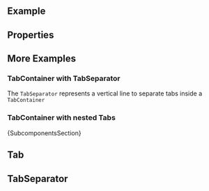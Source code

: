 
<Meta of={ComponentStories} />

<DocsHeader />

<br />

## Example

<Canvas of={ComponentStories.Default} />

## Properties

<ControlsWithNote of={ComponentStories.Default} />

## More Examples

### TabContainer with TabSeparator

The <code>TabSeparator</code> represents a vertical line to separate tabs inside a <code>TabContainer</code>

<Canvas of={ComponentStories.WithTabSeparator} />

### TabContainer with nested Tabs

<Canvas of={ComponentStories.WithNestedTabs} />

<Markdown>{SubcomponentsSection}</Markdown>

## Tab

<Description of={Tab} />
<ArgTypesWithNote hideHTMLPropsNote exclude={excludePropsForAbstract} of={Tab} />

## TabSeparator

<Description of={TabSeparator} />
<ArgTypesWithNote hideHTMLPropsNote exclude={excludePropsForAbstract} of={TabSeparator} />

<Footer />
